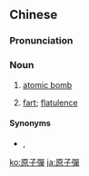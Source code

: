 {{also|原子弹}}
==Chinese==
{{zh-forms|s=原子弹|type=21}}

===Pronunciation===
{{zh-pron
|m=yuánzǐdàn
|c=jyun4 zi2 daan6-2
|mn=tp,kh:goân-chú-tôaⁿ/xm,zz:goân-chú-tân/qz:goân-chír-tôaⁿ/qz:goân-chír-tân
|cat=n
}}

===Noun===
{{zh-noun}}

# [[atomic bomb]]
# {{lb|zh|slang|jocular}} [[fart]]; [[flatulence]]

====Synonyms====
* {{sense|atomic bomb}} {{zh-l|原爆}}, {{zh-l|原子爆彈}}

{{zh-cat|Weapons}}

[[ko:原子彈]]
[[ja:原子彈]]